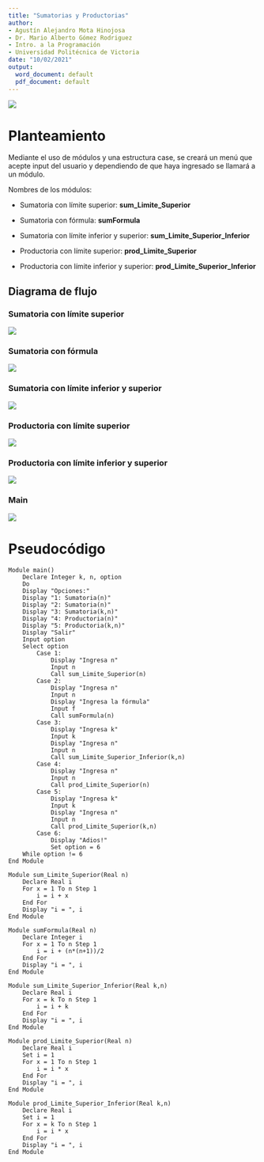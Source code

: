 ---
title: "Sumatorias y Productorias"
author:
- Agustín Alejandro Mota Hinojosa
- Dr. Mario Alberto Gómez Rodriguez
- Intro. a la Programación
- Universidad Politécnica de Victoria
date: "10/02/2021"
output:
  word_document: default
  pdf_document: default
---

![](./img/Logo.png)

\newpage
 
# Planteamiento 

Mediante el uso de módulos y una estructura case, se creará un menú que acepte input del usuario y dependiendo de que haya ingresado se llamará a un módulo. 

Nombres de los módulos:

+ Sumatoria con límite superior: **sum_Limite_Superior**

+ Sumatoria con fórmula: **sumFormula**

+ Sumatoria con límite inferior y superior: **sum_Limite_Superior_Inferior**

+ Productoria con límite superior: **prod_Limite_Superior**

+ Productoria con límite inferior y superior: **prod_Limite_Superior_Inferior**
 
## Diagrama de flujo

### Sumatoria con límite superior

![](./img/modulo_sum1.png)

### Sumatoria con fórmula

![](./img/modulo_sum2.png)

### Sumatoria con límite inferior y superior

![](./img/modulo_sum3.png)

### Productoria con límite superior

![](./img/modulo_prod1.png)

### Productoria con límite inferior y superior

![](./img/modulo_prod2.png)

### Main

![](./img/modulo_main.png)

# Pseudocódigo

    Module main()
        Declare Integer k, n, option
        Do 
        Display "Opciones:"
        Display "1: Sumatoria(n)"
        Display "2: Sumatoria(n)"
        Display "3: Sumatoria(k,n)"
        Display "4: Productoria(n)"
        Display "5: Productoria(k,n)"
        Display "Salir"
        Input option
        Select option
            Case 1:
                Display "Ingresa n"
                Input n
                Call sum_Limite_Superior(n)
            Case 2:
                Display "Ingresa n"
                Input n
                Display "Ingresa la fórmula"
                Input f
                Call sumFormula(n)
            Case 3:
                Display "Ingresa k"
                Input k
                Display "Ingresa n"
                Input n
                Call sum_Limite_Superior_Inferior(k,n)
            Case 4:
                Display "Ingresa n"
                Input n               
                Call prod_Limite_Superior(n)
            Case 5:
                Display "Ingresa k"
                Input k
                Display "Ingresa n"
                Input n
                Call prod_Limite_Superior(k,n)
            Case 6:
            	Display "Adios!"
            	Set option = 6
        While option != 6
    End Module
    
    Module sum_Limite_Superior(Real n)
        Declare Real i
        For x = 1 To n Step 1
            i = i + x
        End For
        Display "i = ", i
    End Module
    
    Module sumFormula(Real n)
        Declare Integer i
        For x = 1 To n Step 1
            i = i + (n*(n+1))/2
        End For
        Display "i = ", i
    End Module       
    
    Module sum_Limite_Superior_Inferior(Real k,n)
        Declare Real i 
        For x = k To n Step 1
            i = i + k
        End For
        Display "i = ", i
    End Module          
    
    Module prod_Limite_Superior(Real n)
        Declare Real i
        Set i = 1 
        For x = 1 To n Step 1
            i = i * x
        End For
        Display "i = ", i
    End Module                 
    
    Module prod_Limite_Superior_Inferior(Real k,n)
        Declare Real i
        Set i = 1
        For x = k To n Step 1
            i = i * x
        End For
        Display "i = ", i
    End Module
